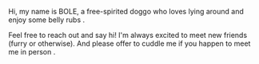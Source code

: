 
Hi, my name is <span class="bole">BOLE</span>,
a free-spirited doggo who loves lying around and
enjoy some belly rubs <Icon name="twemoji--dog-face" title="Dog face emoji" isColor={true} />.

Feel free to reach out and say hi! I'm always excited to meet new friends
<span class="muted">(furry or otherwise)</span>.
And please offer to cuddle me if you happen to meet me
in person <Icon name="twemoji--woozy-face" title="Woozy face emoji" isColor={true} />.
